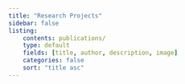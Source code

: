 ```yaml
---
title: "Research Projects"
sidebar: false
listing:
    contents: publications/
    type: default
    fields: [title, author, description, image]
    categories: false
    sort: "title asc"
---
```




